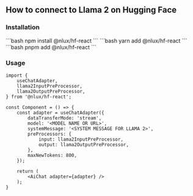 
## How to connect to Llama 2 on Hugging Face

### Installation

<Tabs groupId="package" queryString>
    <TabItem value="npm" label="NPM">
        ```bash
        npm install @nlux/hf-react
        ```
    </TabItem>
    <TabItem value="yarn" label="Yarn">
        ```bash
        yarn add @nlux/hf-react
        ```
    </TabItem>
    <TabItem value="pnpm" label="PNPM">
        ```bash
        pnpm add @nlux/hf-react
        ```
    </TabItem>
</Tabs>

### Usage

```tsx
import {
    useChatAdapter,
    llama2InputPreProcessor,
    llama2OutputPreProcessor,
} from '@nlux/hf-react';

const Component = () => {
    const adapter = useChatAdapter({
        dataTransferMode: 'stream',
        model: '<MODEL NAME OR URL>',
        systemMessage: '<SYSTEM MESSAGE FOR LLAMA 2>',
        preProcessors: {
            input: llama2InputPreProcessor,
            output: llama2OutputPreProcessor,
        },
        maxNewTokens: 800,
    });

    return (
        <AiChat adapter={adapter} />
    );
}
```

